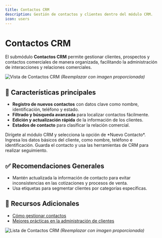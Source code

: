 ```yaml
---
title: Contactos CRM
description: Gestión de contactos y clientes dentro del módulo CRM.
icon: users
---
```


# Contactos CRM

El submódulo **Contactos CRM** permite gestionar clientes, prospectos y contactos comerciales de manera organizada, facilitando la administración de interacciones y relaciones comerciales.

![Vista de Contactos CRM](#) *(Reemplazar con imagen proporcionada)*

## 🚀 Características principales

- **Registro de nuevos contactos** con datos clave como nombre, identificación, teléfono y estado.
- **Filtrado y búsqueda avanzada** para localizar contactos fácilmente.
- **Edición y actualización rápida** de la información de los clientes.
- **Estados de contacto** para clasificar la relación comercial.

<Steps>
  <Step title="Paso 1: Agregar un Contacto">
    Dirígete al módulo CRM y selecciona la opción de *Nuevo Contacto*.
  </Step>
  <Step title="Paso 2: Completar Información">
    Ingresa los datos básicos del cliente, como nombre, teléfono e identificación.
  </Step>
  <Step title="Paso 3: Guardar y Gestionar">
    Guarda el contacto y usa las herramientas de CRM para realizar seguimiento.
  </Step>
</Steps>

## ✅ Recomendaciones Generales

- Mantén actualizada la información de contacto para evitar inconsistencias en las cotizaciones y procesos de venta.
- Usa etiquetas para segmentar clientes por categorías específicas.

## 📎 Recursos Adicionales

- [Cómo gestionar contactos](https://ayuda.gestoru.com/crm/contactos)
- [Mejores prácticas en la administración de clientes](https://ayuda.gestoru.com/crm/clientes)

![Lista de Contactos CRM](#) *(Reemplazar con imagen proporcionada)*
